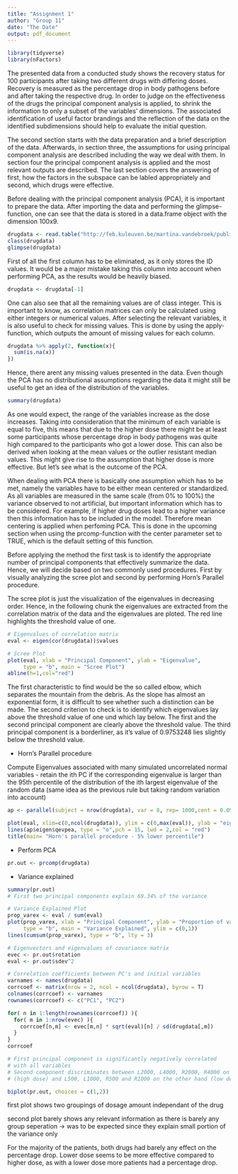 ```yaml
---
title: "Assignment 1"
author: "Group 11"
date: "The Date"
output: pdf_document
---
```

\section{0. Load Libraries and Dependencies}

```r
library(tidyverse)
library(nFactors)
```


\section{1. Problem Statement}

The presented data from a conducted study shows the recovery status for 100 participants after taking two different drugs with differing doses. Recovery is measured as the percentage drop in body pathogens before and after taking the respective drug. In order to judge on the effectiveness of the drugs the principal component analysis is applied, to shrink the information to only a subset of the variables' dimensions. The associated identification of useful factor brandings and the reflection of the data on the identified subdimensions should help to evaluate the initial question. \

The second section starts with the data preparation and a brief description of the data. Afterwards, in section three, the assumptions for using principal component analysis are described including the way we deal with them. In section four the principal component analysis is applied and the most relevant outputs are described. The last section covers the answering of first, how the factors in the subspace can be labled appropriately and second, which drugs were effective.

\section{2. Descriptive Statistics}

Before dealing with the principal component analysis (PCA), it is important to prepare the data. After importing the data and performing the glimpse-function, one can see that the data is stored in a data.frame object with the dimension 100x9. 

```r
drugdata <- read.table("http://feb.kuleuven.be/martina.vandebroek/public/STATdata/drugsrecovery.txt", header=T)
class(drugdata)
glimpse(drugdata)
```

First of all the first column has to be eliminated, as it only stores the ID values. It would be a major mistake taking this column into account when performing PCA, as the results would be heavily biased. 

```r
drugdata <- drugdata[-1]
```

One can also see that all the remaining values are of class integer. This is important to know, as correlation matrices can only be calculated using either integers or numerical values. After selecting the relevant variables, it is also useful to check for missing values. This is done by using the apply-function, which outputs the amount of missing values for each column.

```r
drugdata %>% apply(2, function(x){
  sum(is.na(x))
}) 
```

Hence, there arent any missing values presented in the data. Even though the PCA has no distributional assumptions regarding the data it might still be useful to get an idea of the distribution of the variables.

```r
summary(drugdata)
```

As one would expect, the range of the variables increase as the dose increases. Taking into consideration that the minimum of each variable is equal to five, this means that due to the higher dose there might be at least some participants whose percentage drop in body pathogens was quite high compared to the participants who got a lower dose. This can also be derived when looking at the mean values or the outlier resistant median values. This might give rise to the assumption that higher dose is more effective. But let's see what is the outcome of the PCA.

\section{3. Assumptions}

When dealing with PCA there is basically one assumption which has to be met, namely the variables have to be either mean centered or standardized. As all variables are measured in the same scale (from 0% to 100%) the variance observed to not artificial, but important information which has to be considered. For example, if higher drug doses lead to a higher variance then this information has to be included in the model. Therefore mean centering is applied when perfoming PCA. This is done in the upcoming section when using the prcomp-function with the center parameter set to TRUE, which is the default setting of this function. 

\section{4. Method}

Before applying the method the first task is to identify the appropriate number of principal components that effectively summarize the data. Hence, we will decide based on two commonly used procedures. First by visually analyzing the scree plot and second by performing Horn's Parallel procedure. \

The scree plot is just the visualization of the eigenvalues in decreasing order. Hence, in the following chunk the eigenvalues are extracted from the correlation matrix of the data and the eigenvalues are ploted. The red line highlights the threshold value of one.

```r
# Eigenvalues of correlation matrix
eval <- eigen(cor(drugdata))$values

# Scree Plot
plot(eval, xlab = "Principal Component", ylab = "Eigenvalue",
     type = "b", main = "Scree Plot")
abline(h=1,col="red")

```

The first characteristic to find would be the so called elbow, which separates the mountain from the debris. As the slope has almost an exponential form, it is difficult to see whether such a distinction can be made. The second criterion to check is to identify which eigenvalues lay above the threshold value of one und which lay below. The first and the second principal component are clearly above the threshold value. The third principal component is a borderliner, as it's value of 0.9753248 lies slightly below the threshold value.

- Horn’s Parallel procedure

Compute Eigenvalues associated with many simulated uncorrelated normal variables - retain the ith PC if the corresponding eigenvalue is larger than the 95th percentile of the distribution of the ith largest eigenvalue of the random data (same idea as the previous rule but taking random variation into account)

```r
ap <- parallel(subject = nrow(drugdata), var = 8, rep= 1000,cent = 0.05)

plot(eval, xlim=c(0,ncol(drugdata)), ylim = c(0,max(eval)), ylab = "eigenvalues")
lines(ap$eigen$qevpea, type = "o",pch = 15, lwd = 2,col = "red")
title(main= "Horn's parallel procedure - 5% lower percentile")

```



- Perform PCA

```r
pr.out <- prcomp(drugdata)
```



- Variance explained

```r
summary(pr.out)
# First two principal components explain 69.34% of the variance

# Variance Explained Plot
prop_varex <- eval / sum(eval)
plot(prop_varex, xlab = "Principal Component", ylab = "Proportion of varianve explained",
     type = "b", main = "Variance Explained", ylim = c(0,1))
lines(cumsum(prop_varex), type = "b", lty = 3)
```



\section{5. Interpretation}

```r
# Eigenvectors and eigenvalues of covariance matrix
evec <- pr.out$rotation
eval <- pr.out$sdev^2

# Correlation coefficients between PC's and initial variables
varnames <- names(drugdata)
corrcoef <- matrix(nrow = 2, ncol = ncol(drugdata), byrow = T)
colnames(corrcoef) <- varnames
rownames(corrcoef) <- c("PC1", "PC2")

for( n in 1:length(rownames(corrcoef)) ){
  for( m in 1:nrow(evec) ){
    corrcoef[n,m] <- evec[m,n] * sqrt(eval)[n] / sd(drugdata[,m])
  }
}
corrcoef

# First principal component is significantly negatively correlated
# with all variables
# Second component discriminates between L2000, L4000, R2000, R4000 on one hand
# (high dose) and L500, L1000, R500 and R1000 on the other hand (low dose)
```


```r
biplot(pr.out, choices = c(1,2))

```

first plot shows two groupings of dosage amount independant of the drug

second plot barely shows any relevant information as there is barely any group seperation
-> was to be expected since they explain small portion of the variance only 

For the majority of the patients, both drugs had barely any effect on the percentage
drop. Lower dose seems to be more effective compared to higher dose, as with a lower
dose more patients had a percentage drop.


